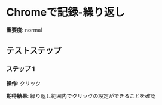 # Chromeで記録-繰り返し

**重要度**: normal

## テストステップ

### ステップ 1

**操作**: クリック

**期待結果**:
繰り返し範囲内でクリックの設定ができることを確認

